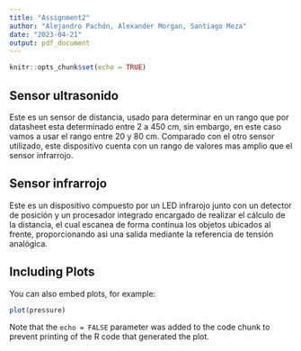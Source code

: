 ```yaml
---
title: "Assignment2"
author: "Alejandro Pachón, Alexander Morgan, Santiago Meza"
date: "2023-04-21"
output: pdf_document
---
```


```r
knitr::opts_chunk$set(echo = TRUE)
```

## Sensor ultrasonido

Este es un sensor de distancia, usado para determinar en un rango que por datasheet esta determinado entre 2 a 450 cm, sin embargo, en este caso vamos a usar el rango entre 20 y 80 cm. Comparado con el otro sensor utilizado, este dispositivo cuenta con un rango de valores mas amplio que el sensor infrarrojo.

## Sensor infrarrojo

Este es un dispositivo compuesto por un LED infrarojo junto con un detector de posición y un procesador integrado encargado de realizar el cálculo de la distancia, el cual escanea de forma continua los objetos ubicados al frente, proporcionando asi una salida mediante la referencia de tensión analógica.

## Including Plots

You can also embed plots, for example:

```r
plot(pressure)
```

Note that the `echo = FALSE` parameter was added to the code chunk to prevent printing of the R code that generated the plot.
